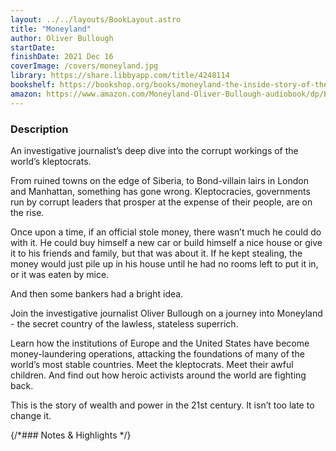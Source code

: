 ```yaml
---
layout: ../../layouts/BookLayout.astro
title: "Moneyland"
author: Oliver Bullough
startDate:
finishDate: 2021 Dec 16
coverImage: /covers/moneyland.jpg
library: https://share.libbyapp.com/title/4248114
bookshelf: https://bookshop.org/books/moneyland-the-inside-story-of-the-crooks-and-kleptocrats-who-rule-the-world/9781250621467
amazon: https://www.amazon.com/Moneyland-Oliver-Bullough-audiobook/dp/B07PH2C912/
---
```


<ReadingTime
  startDate  = {frontmatter.startDate}
  finishDate = {frontmatter.finishDate}
/>

### Description
An investigative journalist’s deep dive into the corrupt workings of the world’s kleptocrats.

From ruined towns on the edge of Siberia, to Bond-villain lairs in London and Manhattan, something has gone wrong. Kleptocracies, governments run by corrupt leaders that prosper at the expense of their people, are on the rise.

Once upon a time, if an official stole money, there wasn’t much he could do with it. He could buy himself a new car or build himself a nice house or give it to his friends and family, but that was about it. If he kept stealing, the money would just pile up in his house until he had no rooms left to put it in, or it was eaten by mice.

And then some bankers had a bright idea.

Join the investigative journalist Oliver Bullough on a journey into Moneyland - the secret country of the lawless, stateless superrich.

Learn how the institutions of Europe and the United States have become money-laundering operations, attacking the foundations of many of the world’s most stable countries. Meet the kleptocrats. Meet their awful children. And find out how heroic activists around the world are fighting back.

This is the story of wealth and power in the 21st century. It isn’t too late to change it.

{/*### Notes & Highlights */}

<Fragment slot="buy">
  <BuyBook
    library   = {frontmatter.library}
    bookshelf = {frontmatter.bookshelf}
    amazon    = {frontmatter.amazon}
  />
</Fragment>
